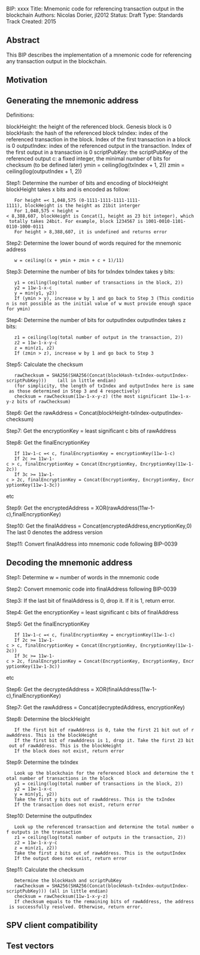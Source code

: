 BIP: xxxx
Title: Mnemonic code for referencing transaction output in the blockchain
Authors: Nicolas Dorier, jl2012
Status: Draft
Type: Standards Track
Created: 2015

==Abstract==

This BIP describes the implementation of a mnemonic code for referencing any transaction output in the blockchain.

==Motivation==

==Generating the mnemonic address==

Definitions:

blockHeight: the height of the referenced block. Genesis block is 0
blockHash: the hash of the referenced block
txIndex: index of the referenced transaction in the block. Index of the first transaction in a block is 0
outputIndex: index of the referenced output in the transaction. Index of the first output in a transaction is 0
scriptPubKey: the scriptPubKey of the referenced output
c: a fixed integer, the minimal number of bits for checksum (to be defined later)
ymin = ceiling(log(txIndex + 1, 2))
zmin = ceiling(log(outputIndex + 1, 2))

Step1: Determine the number of bits and encoding of blockHeight
blockHeight takes x bits and is encoded as follow:

    For height =< 1,048,575 (0-1111-1111-1111-1111-1111), blockHeight is the height as 21bit interger
    For 1,048,575 < height =< 8,388,607, blockHeight is Concat(1, height as 23 bit integer), which totally takes 24bit. For example, block 1234567 is 1001-0010-1101-0110-1000-0111
    For height > 8,388,607, it is undefined and returns error


Step2: Determine the lower bound of words required for the mnemonic address

    w = ceiling((x + ymin + zmin + c + 1)/11)


Step3: Determine the number of bits for txIndex
txIndex takes y bits:

    y1 = ceiling(log(total number of transactions in the block, 2))
    y2 = 11w-1-x-c
    y = min(y1, y2))
    If (ymin > y), increase w by 1 and go back to Step 3 (This condition is not possible as the initial value of w must provide enough space for ymin)


Step4: Determine the number of bits for outputIndex
outputIndex takes z bits:

    z1 = ceiling(log(total number of output in the transaction, 2))
    z2 = 11w-1-x-y-c
    z = min(z1, z2)
    If (zmin > z), increase w by 1 and go back to Step 3


Step5: Calculate the checksum

    rawChecksum = SHA256(SHA256(Concat(blockHash-txIndex-outputIndex-scriptPubKey)))    (all in little endian)
    (for simplicity, the length of txIndex and outputIndex here is same as those determined in Step 3 and 4 respectively)
    checksum = rawChecksum(11w-1-x-y-z) (the most significant 11w-1-x-y-z bits of rawChecksum)


Step6: Get the rawAddress = Concat(blockHeight-txIndex-outputIndex-checksum)

Step7: Get the encryptionKey = least significant c bits of rawAddress

Step8: Get the finalEncryptionKey

    If 11w-1-c =< c, finalEncryptionKey = encryptionKey(11w-1-c)
    If 2c >= 11w-1-c > c, finalEncryptionKey = Concat(EncryptionKey, EncryptionKey(11w-1-2c))
    If 3c >= 11w-1-c > 2c, finalEncryptionKey = Concat(EncryptionKey, EncryptionKey, EncryptionKey(11w-1-3c))

etc

Step9: Get the encryptedAddress = XOR(rawAddress(11w-1-c),finalEncryptionKey)

Step10: Get the finalAddress = Concat(encryptedAddress,encryptionKey,0)
The last 0 denotes the address version

Step11: Convert finalAddress into mnemonic code following BIP-0039


==Decoding the mnemonic address==

Step1: Determine w = number of words in the mnemonic code

Step2: Convert mnemonic code into finalAddress following BIP-0039

Step3: If the last bit of finalAddress is 0, drop it. If it is 1, return error.

Step4: Get the encryptionKey = least significant c bits of finalAddress

Step5: Get the finalEncryptionKey

    If 11w-1-c =< c, finalEncryptionKey = encryptionKey(11w-1-c)
    If 2c >= 11w-1-c > c, finalEncryptionKey = Concat(EncryptionKey, EncryptionKey(11w-1-2c))
    If 3c >= 11w-1-c > 2c, finalEncryptionKey = Concat(EncryptionKey, EncryptionKey, EncryptionKey(11w-1-3c))

etc

Step6: Get the decryptedAddress = XOR(finalAddress(11w-1-c),finalEncryptionKey)

Step7: Get the rawAddress = Concat(decryptedAddress, encryptionKey)

Step8: Determine the blockHeight

    If the first bit of rawAddress is 0, take the first 21 bit out of rawAddress. This is the blockHeight
    If the first bit of rawAddress is 1, drop it. Take the first 23 bit out of rawAddress. This is the blockHeight
    If the block does not exist, return error


Step9: Determine the txIndex

    Look up the blockchain for the referenced block and determine the total number of transactions in the block
    y1 = ceiling(log(total number of transactions in the block, 2))
    y2 = 11w-1-x-c
    y = min(y1, y2))
    Take the first y bits out of rawAddress. This is the txIndex
    If the transaction does not exist, return error


Step10: Determine the outputIndex

    Look up the referenced transaction and determine the total number of outputs in the transaction
    z1 = ceiling(log(total number of outputs in the transaction, 2))
    z2 = 11w-1-x-y-c
    z = min(z1, z2))
    Take the first z bits out of rawAddress. This is the outputIndex
    If the output does not exist, return error


Step11: Calculate the checksum

    Determine the blockHash and scriptPubKey
    rawChecksum = SHA256(SHA256(Concat(blockHash-txIndex-outputIndex-scriptPubKey))) (all in little endian)
    checksum = rawChecksum(11w-1-x-y-z)
    If checksum equals to the remaining bits of rawAddress, the address is successfully resolved. Otherwise, return error.


==SPV client compatibility==

==Test vectors==